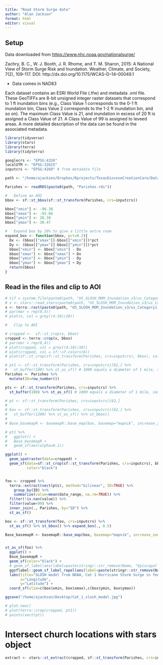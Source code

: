 ```yaml
---
title: "Read Storm Surge data"
author: "Alan Jackson"
format: html
editor: visual
---
```


## Setup

Data downloaded from <https://www.nhc.noaa.gov/nationalsurge/>

Zachry, B. C., W. J. Booth, J. R. Rhome, and T. M. Sharon, 2015: A National View of Storm Surge Risk and Inundation. Weather, Climate, and Society, 7(2), 109--117. DOI: http://dx.doi.org/10.1175/WCAS--D--14--00049.1

-   Data comes in NAD83

Each dataset contains an ESRI World File (.tfw) and metadata .xml file. These GeoTIFFs are 8-bit unsigned integer raster datasets that correspond to 1 ft inundation bins (e.g., Class Value 1 corresponds to the 0-1 ft inundation bin, Class Value 2 corresponds to the 1-2 ft inundation bin, and so on). The maximum Class Value is 21, and inundation in excess of 20 ft is assigned a Class Value of 21. A Class Value of 99 is assigned to leveed areas. A more detailed description of the data can be found in the associated metadata.

```r

library(tidyverse)
library(stars)
library(terra)
library(tidyterra)

googlecrs <- "EPSG:4326"
localUTM <- "EPSG:32615"
inputcrs <- "EPSG:4269" # from metadata file

path <- "/home/ajackson/Dropbox/Rprojects/TexasDioceseCreationCare/Data/"

Parishes <- readRDS(paste0(path, "Parishes.rds"))

#   Define an AOI
bbox <- sf::st_bbox(sf::st_transform(Parishes, crs=inputcrs))

bbox["xmin"] <- -96.38
bbox["xmax"] <- -93.66
bbox["ymin"] <- 28.39
bbox["ymax"] <- 30.47

#   Expand box by 20% to give a little extra room
expand_box <- function(bbox, pct=0.2){
  Dx <- (bbox[["xmax"]]-bbox[["xmin"]])*pct
  Dy <- (bbox[["ymax"]]-bbox[["ymin"]])*pct
  bbox["xmin"] <- bbox["xmin"] - Dx
  bbox["xmax"] <- bbox["xmax"] + Dx
  bbox["ymin"] <- bbox["ymin"] - Dy
  bbox["ymax"] <- bbox["ymax"] + Dy
  return(bbox)
}

```

## Read in the files and clip to AOI

```r

# tif = system.file(paste0(path, "US_SLOSH_MOM_Inundation_v3/us_Category1_MOM_Inundation_HIGH.tif"), package = "stars")
# x <- stars::read_stars(paste0(path, "US_SLOSH_MOM_Inundation_v3/us_Category1_MOM_Inundation_HIGH.tif")) 
x <- terra::rast(paste0(path, "US_SLOSH_MOM_Inundation_v3/us_Category1_MOM_Inundation_HIGH.tif")) 
# par(mar = rep(0,4))
# plot(x, col = grey((4:10)/10))

#   Clip to AOI

# cropped <-  sf::st_crop(x, bbox)
cropped <- terra::crop(x, bbox)
# par(mar = rep(0,4))
# plot(cropped, col = grey((4:10)/10))
# plot(cropped, col = sf::sf.colors(6))
# plot(sf::st_crop(sf::st_transform(Parishes, crs=inputcrs), bbox), col="black")

# pt1 <- sf::st_transform(Parishes, crs=inputcrs)[62,] %>% 
#   st_buffer(100) %>% st_as_sf() # 1000 equals a diameter of 1 mile, somehow.
Parishes <- Parishes %>% 
  mutate(ID=row_number())

pts <- sf::st_transform(Parishes, crs=inputcrs) %>% 
  st_buffer(100) %>% st_as_sf() # 1000 equals a diameter of 1 mile, somehow.

# pt <- sf::st_transform(Parishes, crs=inputcrs)[62,]
# 
# box <- sf::st_transform(Parishes, crs=inputcrs)[62,] %>% 
#   st_buffer(1200) %>% st_as_sf() %>% st_bbox()
# 
# Base_basemapR <- basemapR::base_map(box, basemap="mapnik", increase_zoom=2)

# pt1 %>% 
#   ggplot() +
#   Base_basemapR +
#   geom_sf(aes(alpha=0.1))

ggplot() +
  geom_spatraster(data=cropped) +
  geom_sf(data=sf::st_crop(sf::st_transform(Parishes, crs=inputcrs), bbox),
          color="black")


foo <- cropped %>% 
  terra::extract(vect(pts), method="bilinear", ID=TRUE) %>% 
    group_by(ID) %>% 
    summarize(value=mean(data_range, na.rm=TRUE)) %>% 
  filter(!is.nan(value)) %>% 
  filter(value<99) %>% 
  inner_join(., Parishes, by="ID") %>% 
  st_as_sf()

box <- sf::st_transform(foo, crs=inputcrs) %>%
  st_as_sf() %>% st_bbox() %>% expand_box(., 0.5)

Base_basemapR <- basemapR::base_map(box, basemap="mapnik", increase_zoom=3)


st_as_sf(foo) %>% 
  ggplot() +
  Base_basemapR +
  geom_sf(color="black") +
  # geom_sf_label(aes(label=paste(stringr::str_remove(Name, "Episcopal Church"), signif(value,2)))) +
  ggsflabel::geom_sf_label_repel(aes(label=paste(stringr::str_remove(Name, "Episcopal Church"), signif(value,2), "ft"))) +
  labs(title="SLOSH model from NOAA, Cat 1 Hurricane Storm Surge in feet",
       x="Longitude",
       y="Latitude") +
  coord_sf(xlim=c(box$xmin, box$xmax),c(box$ymin, box$ymax))

ggsave("/home/ajackson/Desktop/Cat_1_slosh_model.jpg")

# plot.new()
# plot(terra::crop(cropped, pt1))
# points(vect(pt))

```

# Intersect church locations with stars object

```r

extract <- stars::st_extract(cropped, sf::st_transform(Parishes, crs=inputcrs)) 


```
